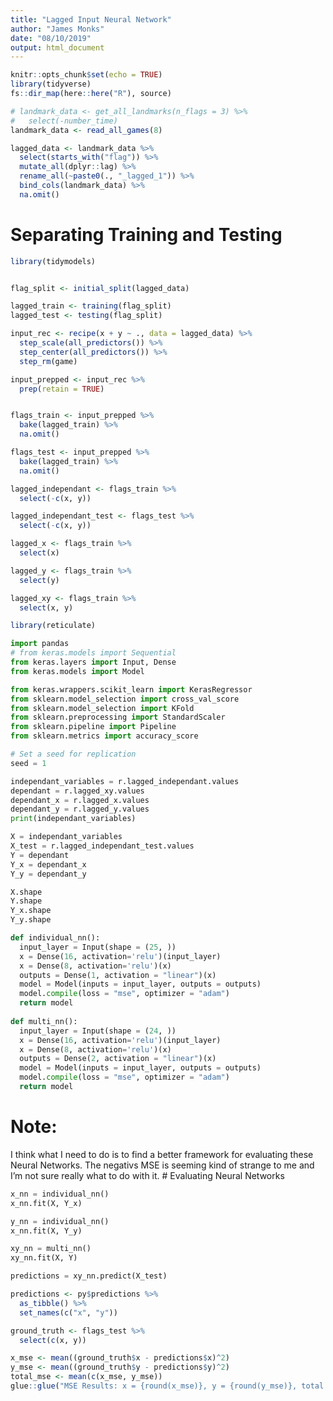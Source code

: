 ```yaml
---
title: "Lagged Input Neural Network"
author: "James Monks"
date: "08/10/2019"
output: html_document
---
```


```r
knitr::opts_chunk$set(echo = TRUE)
library(tidyverse)
fs::dir_map(here::here("R"), source)
```

```r
# landmark_data <- get_all_landmarks(n_flags = 3) %>% 
#   select(-number_time)
landmark_data <- read_all_games(8)
```


```r
lagged_data <- landmark_data %>% 
  select(starts_with("flag")) %>% 
  mutate_all(dplyr::lag) %>% 
  rename_all(~paste0(., "_lagged_1")) %>% 
  bind_cols(landmark_data) %>% 
  na.omit()
```

# Separating Training and Testing

```r
library(tidymodels)


flag_split <- initial_split(lagged_data)

lagged_train <- training(flag_split)
lagged_test <- testing(flag_split)

input_rec <- recipe(x + y ~ ., data = lagged_data) %>% 
  step_scale(all_predictors()) %>% 
  step_center(all_predictors()) %>% 
  step_rm(game)

input_prepped <- input_rec %>% 
  prep(retain = TRUE)


flags_train <- input_prepped %>% 
  bake(lagged_train) %>% 
  na.omit()

flags_test <- input_prepped %>% 
  bake(lagged_train) %>% 
  na.omit()
```


```r
lagged_independant <- flags_train %>% 
  select(-c(x, y)) 

lagged_independant_test <- flags_test %>% 
  select(-c(x, y))

lagged_x <- flags_train %>% 
  select(x)

lagged_y <- flags_train %>% 
  select(y)

lagged_xy <- flags_train %>% 
  select(x, y)
```



```r
library(reticulate)
```



```python
import pandas
# from keras.models import Sequential
from keras.layers import Input, Dense
from keras.models import Model

from keras.wrappers.scikit_learn import KerasRegressor
from sklearn.model_selection import cross_val_score
from sklearn.model_selection import KFold
from sklearn.preprocessing import StandardScaler
from sklearn.pipeline import Pipeline
from sklearn.metrics import accuracy_score

# Set a seed for replication
seed = 1
```


```python
independant_variables = r.lagged_independant.values
dependant = r.lagged_xy.values
dependant_x = r.lagged_x.values
dependant_y = r.lagged_y.values
print(independant_variables)

X = independant_variables
X_test = r.lagged_independant_test.values
Y = dependant
Y_x = dependant_x
Y_y = dependant_y

```

```python
X.shape
Y.shape
Y_x.shape
Y_y.shape
```



```python
def individual_nn():
  input_layer = Input(shape = (25, ))
  x = Dense(16, activation='relu')(input_layer)
  x = Dense(8, activation='relu')(x)
  outputs = Dense(1, activation = "linear")(x)
  model = Model(inputs = input_layer, outputs = outputs)
  model.compile(loss = "mse", optimizer = "adam")
  return model
  
def multi_nn():
  input_layer = Input(shape = (24, ))
  x = Dense(16, activation='relu')(input_layer)
  x = Dense(8, activation='relu')(x)
  outputs = Dense(2, activation = "linear")(x)
  model = Model(inputs = input_layer, outputs = outputs)
  model.compile(loss = "mse", optimizer = "adam")
  return model
```

# Note: 
I think what I need to do is to find a better framework for evaluating these Neural Networks. The negativs MSE is seeming kind of strange to me and I'm not sure really what to do with it. 
# Evaluating Neural Networks

```python
x_nn = individual_nn()
x_nn.fit(X, Y_x)
```

```python
y_nn = individual_nn()
x_nn.fit(X, Y_y)
```

```python
xy_nn = multi_nn()
xy_nn.fit(X, Y)
```



```python
predictions = xy_nn.predict(X_test)
```


```r
predictions <- py$predictions %>% 
  as_tibble() %>% 
  set_names(c("x", "y"))

ground_truth <- flags_test %>% 
  select(c(x, y))

x_mse <- mean((ground_truth$x - predictions$x)^2)
y_mse <- mean((ground_truth$y - predictions$y)^2)
total_mse <- mean(c(x_mse, y_mse))
glue::glue("MSE Results: x = {round(x_mse)}, y = {round(y_mse)}, total = {round(total_mse)}")
```























<!-- # Simultaneous Co-ord Output -->



<!-- ```{python} -->
<!-- estimator = KerasRegressor(build_fn=multi_nn, nb_epoch=1000, batch_size=100, verbose=False) -->
<!-- kfold = KFold(n_splits=3, random_state=seed) -->
<!-- results = cross_val_score(estimator, X, Y, cv=kfold) -->
<!-- print("Results: %.2f (%.2f) MSE" % (results.mean(), results.std())) -->

<!-- estimator.fit(X, Y) -->
<!-- prediction = estimator.predict(X) -->
<!-- ``` -->

<!-- # Independant Co-ord Output -->

<!-- ```{python} -->
<!-- estimator = KerasRegressor(build_fn=individual_nn, nb_epoch=1000, batch_size=100, verbose=False) -->
<!-- kfold = KFold(n_splits=3, random_state=seed) -->
<!-- results = cross_val_score(estimator, X, Y_x, cv=kfold) -->
<!-- print("Results: %.2f (%.2f) MSE" % (results.mean(), results.std())) -->

<!-- estimator.fit(X, Y_x) -->
<!-- prediction = estimator.predict(X) -->
<!-- ``` -->

<!-- ```{python} -->
<!-- estimator = KerasRegressor(build_fn=individual_nn, nb_epoch=1000, batch_size=100, verbose=False) -->
<!-- kfold = KFold(n_splits=3, random_state=seed) -->
<!-- results = cross_val_score(estimator, X, Y_y, cv=kfold) -->
<!-- print("Results: %.2f (%.2f) MSE" % (results.mean(), results.std())) -->

<!-- estimator.fit(X, Y_y) -->
<!-- prediction = estimator.predict(X) -->
<!-- ``` -->


<!-- # Notes on Individual vs Combined -->

<!-- It seems that the individual neural network predicting for the y variable is the most accurate. This is followed by the combined output and finally the x output. This may be because the y value has a much smaller range for predictions, and therefore there is a much smaller scope for errors. This means that the combined prediction may actually be a near perfect combination of the two individual inputs, as the mean of these results would pull the error of the x down and the error of the y up. -->

<!-- **The input data needs to be scaled and standardised.** -->

<!-- ```{r} -->
<!-- library(tidymodels) -->
<!-- ``` -->


<!-- ```{r} -->
<!-- nn_recipe <- lagged_data %>%  -->
<!--   recipe() %>%  -->
<!--   update_role(starts_with("flag"), new_role = "predictor") %>%  -->
<!--   update_role(x, y, new_role = "outcome") %>%  -->
<!--   step_center(everything()) %>%  -->
<!--   step_scale(everything()) -->

<!-- processed_data <- nn_recipe %>%  -->
<!--   prep() %>%  -->
<!--   juice() -->

<!-- lagged_independant <- processed_data %>%  -->
<!--   select(-c(x, y))  -->


<!-- lagged_x <- processed_data %>%  -->
<!--   select(x) -->

<!-- lagged_y <- processed_data %>%  -->
<!--   select(y) -->

<!-- lagged_xy <- processed_data %>%  -->
<!--   select(x, y) -->
<!-- ``` -->